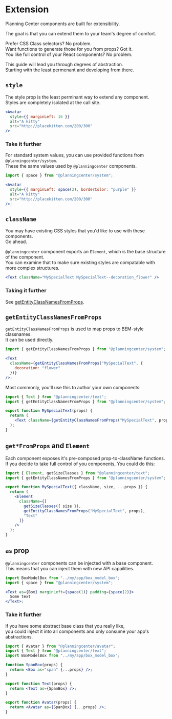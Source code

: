
<Layout>
  <div className="markdown-body">

# Extension

Planning Center components are built for extensibility.

The goal is that you can extend them to your team's degree of comfort.

Prefer CSS Class selectors? No problem.  
Want functions to generate those for you from props? Got it.  
You like full control of your React components? No problem.

This guide will lead you through degrees of abstraction.  
Starting with the least permenant and developing from there.

## `style`

The style prop is the least perminant way to extend any component.  
Styles are completely isolated at the call site.

```jsx
<Avatar
  style={{ marginLeft: 16 }}
  alt="A kitty"
  src="http://placekitten.com/200/300"
/>
```

### Take it further

For standard system values, you can use provided functions from `@planningcenter/system`.  
These the same values used by `@planningcenter` components.

```jsx
import { space } from "@planningcenter/system";

<Avatar
  style={{ marginLeft: space(2), borderColor: "purple" }}
  alt="A kitty"
  src="http://placekitten.com/200/300"
/>;
```

## `className`

You may have existing CSS styles that you'd like to use with these components.  
Go ahead.

`@planningcenter` component exports an `Element`, which is the base structure of the component.  
You can examine that to make sure existing styles are compatable with more complex structures.

```jsx
<Text className="MySpecialText MySpecialText--decoration_flower" />
```

### Taking it further

See [getEntityClassNamesFromProps](#getEntityClassNamesFromProps).

## `getEntityClassNamesFromProps`

`getEntityClassNamesFromProps` is used to map props to BEM-style classnames.  
It can be used directly.

```jsx
import { getEntityClassNamesFromProps } from "@planningcenter/system";

<Text
  className={getEntityClassNamesFromProps("MySpecialText", {
    decoration: "flower"
  })}
/>;
```

Most commonly, you'll use this to author your own components:

```jsx
import { Text } from "@planningcenter/text";
import { getEntityClassNamesFromProps } from "@planningcenter/system";

export function MySpecialText(props) {
  return (
    <Text className={getEntityClassNamesFromProps("MySpecialText", props)} />
  );
}
```

## `get*FromProps` and `Element`

Each component exposes it's pre-composed prop-to-className functions.  
If you decide to take full control of you components,
You could do this:

```jsx
import { Element, getSizeClasses } from "@planningcenter/text";
import { getEntityClassNamesFromProps } from "@planningcenter/system";

export function MySpecialText({ className, size, ...props }) {
  return (
    <Element
      className={[
        getSizeClasses({ size }),
        getEntityClassNamesFromProps("MySpecialText", props),
        "Text"
      ]}
    />
  );
}
```

## `as` prop

`@planningcenter` components can be injected with a base component.  
This means that you can inject them with new API capailities.

```jsx
import BoxModelBox from "../my/app/box_model_box";
import { space } from "@planningcenter/system";

<Text as={Box} marginLeft={space(1)} padding={space(2)}>
  Some text
</Text>;
```

### Take it further

If you have some abstract base class that you really like,  
you could inject it into all components and only consume your app's abstractions.

```jsx
import { Avatar } from "@planningcenter/avatar";
import { Text } from "@planningcenter/text";
import BoxModelBox from "../my/app/box_model_box";

function SpanBox(props) {
  return <Box as="span" {...props} />;
}

export function Text(props) {
  return <Text as={SpanBox} />;
}

export function Avatar(props) {
  return <Avatar as={SpanBox} {...props} />;
}
```

  </div>
</Layout>
